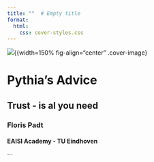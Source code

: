 ```yaml
---
title: ""  # Empty title
format:
  html:
    css: cover-styles.css
---
```


::: {.cover-container}
![](images/logo_transp.png){{width=150% fig-align="center" .cover-image}

# Pythia's Advice {.book-title}

## Trust - is al you need {.book-subtitle}

### Floris Padt {.author-name}

#### EAISI Academy - TU Eindhoven {.institution}
:::
```